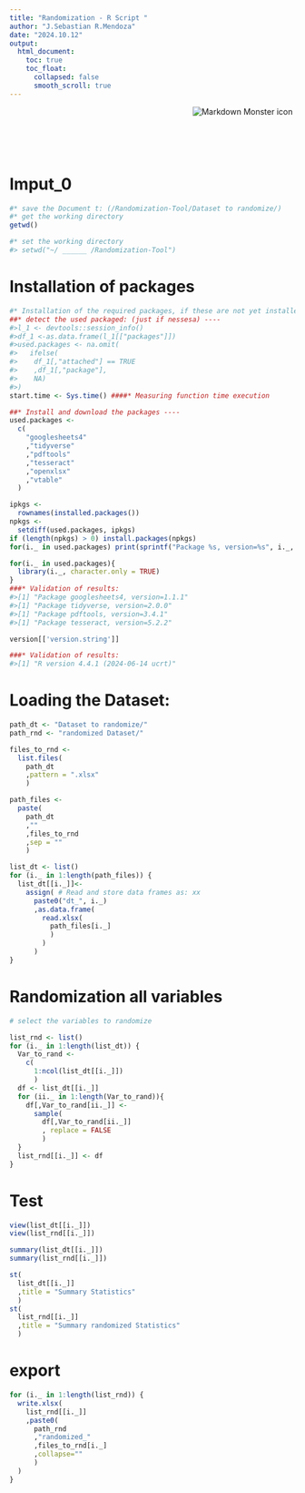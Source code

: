 ```yaml
---
title: "Randomization - R Script "
author: "J.Sebastian R.Mendoza"
date: "2024.10.12"
output:
  html_document:
    toc: true
    toc_float:
      collapsed: false
      smooth_scroll: true
---
```


<img src="ECRC-Logo.png"
     alt="Markdown Monster icon"
     style="float: right; margin-right: 5px" />

<pre>





</pre>

# Imput_0
```r
#* save the Document t: (/Randomization-Tool/Dataset to randomize/)
#* get the working directory
getwd()

#* set the working directory
#> setwd("~/ ______ /Randomization-Tool")

```

# Installation of packages

```r

#* Installation of the required packages, if these are not yet installed. ----
##* detect the used packaged: (just if nessesa) ----
#>l_1 <- devtools::session_info()
#>df_1 <-as.data.frame(l_1[["packages"]])
#>used.packages <- na.omit(
#>   ifelse( 
#>    df_1[,"attached"] == TRUE
#>    ,df_1[,"package"],
#>    NA)
#>)
start.time <- Sys.time() ####* Measuring function time execution

##* Install and download the packages ----
used.packages <- 
  c(
    "googlesheets4"
    ,"tidyverse"
    ,"pdftools"
    ,"tesseract"
    ,"openxlsx"
    ,"vtable"
  )

ipkgs <- 
  rownames(installed.packages()) 
npkgs <- 
  setdiff(used.packages, ipkgs)
if (length(npkgs) > 0) install.packages(npkgs) 
for(i._ in used.packages) print(sprintf("Package %s, version=%s", i._, packageVersion(pkg = i._)))

for(i._ in used.packages){
  library(i._, character.only = TRUE)
}
###* Validation of results:
#>[1] "Package googlesheets4, version=1.1.1"
#>[1] "Package tidyverse, version=2.0.0"
#>[1] "Package pdftools, version=3.4.1"
#>[1] "Package tesseract, version=5.2.2"

version[['version.string']] 

###* Validation of results:
#>[1] "R version 4.4.1 (2024-06-14 ucrt)"

```

# Loading the Dataset:

```r

path_dt <- "Dataset to randomize/"
path_rnd <- "randomized Dataset/"

files_to_rnd <- 
  list.files(
    path_dt
    ,pattern = ".xlsx"
    )

path_files <- 
  paste(
    path_dt
    ,""
    ,files_to_rnd
    ,sep = ""
    )

list_dt <- list()
for (i._ in 1:length(path_files)) {
  list_dt[[i._]]<- 
    assign( # Read and store data frames as: xx
      paste0("dt_", i._) 
      ,as.data.frame(
        read.xlsx(
          path_files[i._]
          )
        )
      )
}

```

# Randomization all variables
```r
# select the variables to randomize

list_rnd <- list()
for (i._ in 1:length(list_dt)) {
  Var_to_rand <- 
    c(
      1:ncol(list_dt[[i._]])
      )
  df <- list_dt[[i._]]
  for (ii._ in 1:length(Var_to_rand)){
    df[,Var_to_rand[ii._]] <-
      sample(
        df[,Var_to_rand[ii._]]
        , replace = FALSE
        )
  }
  list_rnd[[i._]] <- df
}


```

# Test

```r

view(list_dt[[i._]])
view(list_rnd[[i._]])

summary(list_dt[[i._]])
summary(list_rnd[[i._]])

st(
  list_dt[[i._]]
  ,title = "Summary Statistics"
  )
st(
  list_rnd[[i._]]
  ,title = "Summary randomized Statistics"
  )

```

# export

```r

for (i._ in 1:length(list_rnd)) {
  write.xlsx(
    list_rnd[[i._]] 
    ,paste0(
      path_rnd
      ,"randomized_"
      ,files_to_rnd[i._]
      ,collapse=""
      )
  )
}
```

